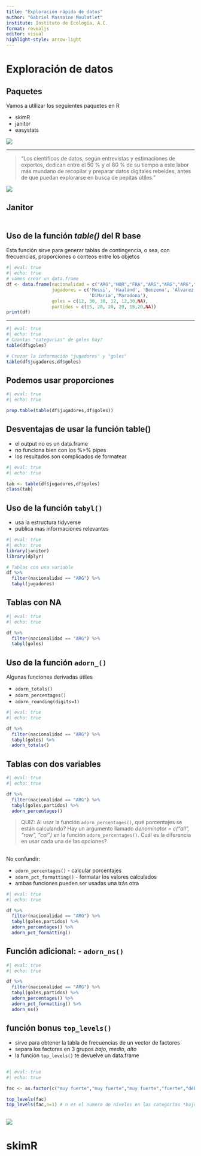 ---
title: "Exploración rápida de datos"
author: "Gabriel Massaine Moulatlet"
institute: Instituto de Ecología, A.C.
format: revealjs
editor: visual
highlight-style: arrow-light
---

# Exploración de datos

## Paquetes

Vamos a utilizar los seguientes paquetes en R

-   skimR
-   janitor
-   easystats

![](C:/Users/gabri/Dropbox/postdocINECOL/Curso%20Analisis%20avanzados%20en%20R/images/figlogos.png)

------------------------------------------------------------------------

> "Los científicos de datos, según entrevistas y estimaciones de expertos, dedican entre el 50 % y el 80 % de su tiempo a este labor más mundano de recopilar y preparar datos digitales rebeldes, antes de que puedan explorarse en busca de pepitas útiles."

![](C:/Users/gabri/Dropbox/postdocINECOL/Curso%20Analisis%20avanzados%20en%20R/images/meme_data.jpg){fig-align="center"}

## Janitor

![](C:/Users/gabri/Dropbox/postdocINECOL/Curso%20Analisis%20avanzados%20en%20R/images/janitor.png){width="1mm" fig-align="right"}

## Uso de la función *table()* del R base

Esta función sirve para generar tablas de contingencia, o sea, con frecuencias, proporciones o conteos entre los objetos

```{r}
#| eval: true
#| echo: true
# vamos crear un data.frame
df <- data.frame(nacionalidad = c("ARG","NOR","FRA","ARG","ARG","ARG","ARG"),
                 jugadores = c('Messi', 'Haaland', 'Benzema', 'Alvarez', 'Lautaro',
                               'DiMaria','Maradona'),
                 goles = c(12, 30, 30, 12, 12,30,NA),
                 partidos = c(15, 20, 20, 20, 18,20,NA))
print(df)
```

------------------------------------------------------------------------

```{r}
#| eval: true
#| echo: true
# Cuantas "categorias" de goles hay?
table(df$goles)

# Cruzar la información "jugadores" y "goles"
table(df$jugadores,df$goles)
```

## Podemos usar proporciones

```{r}
#| eval: true
#| echo: true

prop.table(table(df$jugadores,df$goles))
```

## Desventajas de usar la función table()

-   el output no es un data.frame
-   no funciona bien con los %\>% pipes
-   los resultados son complicados de formatear

```{r}
#| eval: true
#| echo: true

tab <- table(df$jugadores,df$goles)
class(tab)
```

## Uso de la función `tabyl()`

-   usa la estructura tidyverse
-   publica mas informaciones relevantes

```{r}
#| eval: true
#| echo: true
library(janitor)
library(dplyr)

# Tablas con una variable
df %>%
  filter(nacionalidad == "ARG") %>%
  tabyl(jugadores)
```

## Tablas con NA

```{r}
#| eval: true
#| echo: true

df %>%
  filter(nacionalidad == "ARG") %>%
  tabyl(goles)
```

## Uso de la función `adorn_()`

Algunas funciones derivadas útiles

-   `adorn_totals()`
-   `adorn_percentages()`
-   `adorn_rounding(digits=1)`

```{r}
#| eval: true
#| echo: true

df %>%
  filter(nacionalidad == "ARG") %>%
  tabyl(goles) %>%
  adorn_totals()

```

## Tablas con dos variables

```{r}
#| eval: true
#| echo: true

df %>%
  filter(nacionalidad == "ARG") %>%
  tabyl(goles,partidos) %>%
  adorn_percentages()
```

> QUIZ: Al usar la función `adorn_percentages()`, qué porcentajes se están calculando? Hay un argumento llamado *denominator = c("all", "row", "col")* en la función `adorn_percentages()`. Cuál es la diferencia en usar cada una de las opciones?

## 

No confundir:

-   `adorn_percentages()` - calcular porcentajes
-   `adorn_pct_formatting()` - formatar los valores calculados
-   ambas funciones pueden ser usadas una trás otra

```{r}
#| eval: true
#| echo: true

df %>%
  filter(nacionalidad == "ARG") %>%
  tabyl(goles,partidos) %>%
  adorn_percentages() %>%
  adorn_pct_formatting()

```

## Función adicional: - `adorn_ns()`

```{r}
#| eval: true
#| echo: true

df %>%
  filter(nacionalidad == "ARG") %>%
  tabyl(goles,partidos) %>%
  adorn_percentages() %>%
  adorn_pct_formatting() %>%
  adorn_ns()

```

## función bonus `top_levels()`

-   sirve para obtener la tabla de frecuencias de un vector de factores
-   separa los factores en 3 grupos *bajo*, *medio*, *alto*
-   la función `top_levels()` te devuelve un data.frame

## 

```{r}
#| eval: true
#| echo: true

fac <- as.factor(c("muy fuerte","muy fuerte","muy fuerte","fuerte","débil","débil","muy débil","muy débil"))

top_levels(fac)
top_levels(fac,n=1) # n es el numero de níveles en las categorias *bajo* y *alto*
```

## 

![](C:/Users/gabri/Dropbox/postdocINECOL/Curso%20Analisis%20avanzados%20en%20R/images/bernie.jpg)

# skimR
